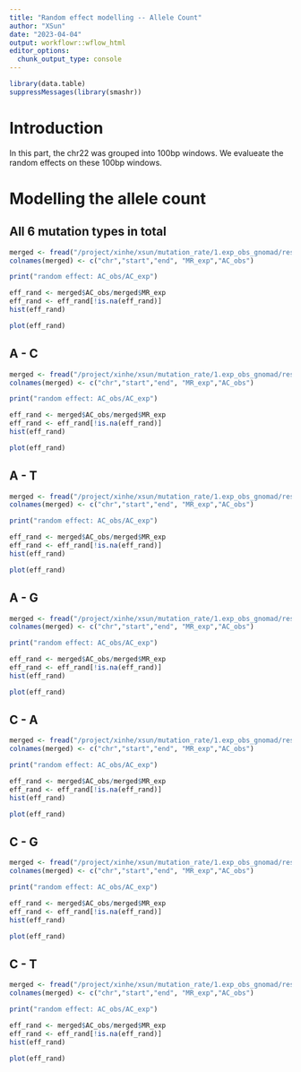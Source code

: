 ```yaml
---
title: "Random effect modelling -- Allele Count"
author: "XSun"
date: "2023-04-04"
output: workflowr::wflow_html
editor_options:
  chunk_output_type: console
---
```


```r
library(data.table)
suppressMessages(library(smashr))
```

# Introduction

In this part, the chr22 was grouped into 100bp windows. We evalueate the random effects on these 100bp windows.


# Modelling the allele count

## All 6 mutation types in total

```r
merged <- fread("/project/xinhe/xsun/mutation_rate/1.exp_obs_gnomad/results/chr22_grouped_rescale.bed")
colnames(merged) <- c("chr","start","end", "MR_exp","AC_obs")

print("random effect: AC_obs/AC_exp")

eff_rand <- merged$AC_obs/merged$MR_exp
eff_rand <- eff_rand[!is.na(eff_rand)]
hist(eff_rand)

plot(eff_rand)
```


## A - C

```r
merged <- fread("/project/xinhe/xsun/mutation_rate/1.exp_obs_gnomad/results/chr22_ac_rescale.bed")
colnames(merged) <- c("chr","start","end", "MR_exp","AC_obs")

print("random effect: AC_obs/AC_exp")

eff_rand <- merged$AC_obs/merged$MR_exp
eff_rand <- eff_rand[!is.na(eff_rand)]
hist(eff_rand)

plot(eff_rand)
```

## A - T

```r
merged <- fread("/project/xinhe/xsun/mutation_rate/1.exp_obs_gnomad/results/chr22_at_rescale.bed")
colnames(merged) <- c("chr","start","end", "MR_exp","AC_obs")

print("random effect: AC_obs/AC_exp")

eff_rand <- merged$AC_obs/merged$MR_exp
eff_rand <- eff_rand[!is.na(eff_rand)]
hist(eff_rand)

plot(eff_rand)
```


## A - G

```r
merged <- fread("/project/xinhe/xsun/mutation_rate/1.exp_obs_gnomad/results/chr22_ag_rescale.bed")
colnames(merged) <- c("chr","start","end", "MR_exp","AC_obs")

print("random effect: AC_obs/AC_exp")

eff_rand <- merged$AC_obs/merged$MR_exp
eff_rand <- eff_rand[!is.na(eff_rand)]
hist(eff_rand)

plot(eff_rand)
```

## C - A

```r
merged <- fread("/project/xinhe/xsun/mutation_rate/1.exp_obs_gnomad/results/chr22_ca_rescale.bed")
colnames(merged) <- c("chr","start","end", "MR_exp","AC_obs")

print("random effect: AC_obs/AC_exp")

eff_rand <- merged$AC_obs/merged$MR_exp
eff_rand <- eff_rand[!is.na(eff_rand)]
hist(eff_rand)

plot(eff_rand)
```

## C - G

```r
merged <- fread("/project/xinhe/xsun/mutation_rate/1.exp_obs_gnomad/results/chr22_ct_rescale.bed")
colnames(merged) <- c("chr","start","end", "MR_exp","AC_obs")

print("random effect: AC_obs/AC_exp")

eff_rand <- merged$AC_obs/merged$MR_exp
eff_rand <- eff_rand[!is.na(eff_rand)]
hist(eff_rand)

plot(eff_rand)
```


## C - T

```r
merged <- fread("/project/xinhe/xsun/mutation_rate/1.exp_obs_gnomad/results/chr22_ct_rescale.bed")
colnames(merged) <- c("chr","start","end", "MR_exp","AC_obs")

print("random effect: AC_obs/AC_exp")

eff_rand <- merged$AC_obs/merged$MR_exp
eff_rand <- eff_rand[!is.na(eff_rand)]
hist(eff_rand)

plot(eff_rand)
```